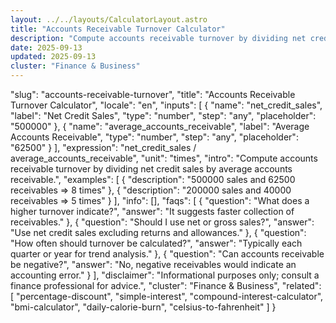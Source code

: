 ```yaml
---
layout: ../../layouts/CalculatorLayout.astro
title: "Accounts Receivable Turnover Calculator"
description: "Compute accounts receivable turnover by dividing net credit sales by average accounts receivable."
date: 2025-09-13
updated: 2025-09-13
cluster: "Finance & Business"
---
```


  "slug": "accounts-receivable-turnover",
  "title": "Accounts Receivable Turnover Calculator",
  "locale": "en",
  "inputs": [
    {
      "name": "net_credit_sales",
      "label": "Net Credit Sales",
      "type": "number",
      "step": "any",
      "placeholder": "500000"
    },
    {
      "name": "average_accounts_receivable",
      "label": "Average Accounts Receivable",
      "type": "number",
      "step": "any",
      "placeholder": "62500"
    }
  ],
  "expression": "net_credit_sales / average_accounts_receivable",
  "unit": "times",
  "intro": "Compute accounts receivable turnover by dividing net credit sales by average accounts receivable.",
  "examples": [
    {
      "description": "500000 sales and 62500 receivables ⇒ 8 times"
    },
    {
      "description": "200000 sales and 40000 receivables ⇒ 5 times"
    }
  ],
  "info": [],
  "faqs": [
    {
      "question": "What does a higher turnover indicate?",
      "answer": "It suggests faster collection of receivables."
    },
    {
      "question": "Should I use net or gross sales?",
      "answer": "Use net credit sales excluding returns and allowances."
    },
    {
      "question": "How often should turnover be calculated?",
      "answer": "Typically each quarter or year for trend analysis."
    },
    {
      "question": "Can accounts receivable be negative?",
      "answer": "No, negative receivables would indicate an accounting error."
    }
  ],
  "disclaimer": "Informational purposes only; consult a finance professional for advice.",
  "cluster": "Finance & Business",
  "related": [
    "percentage-discount",
    "simple-interest",
    "compound-interest-calculator",
    "bmi-calculator",
    "daily-calorie-burn",
    "celsius-to-fahrenheit"
  ]
}

<Calculator schema={schema} />

